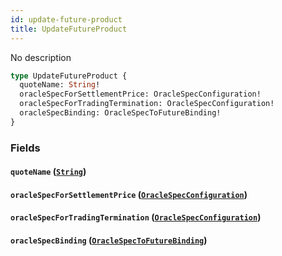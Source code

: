 ```yaml
---
id: update-future-product
title: UpdateFutureProduct
---
```



No description

```graphql
type UpdateFutureProduct {
  quoteName: String!
  oracleSpecForSettlementPrice: OracleSpecConfiguration!
  oracleSpecForTradingTermination: OracleSpecConfiguration!
  oracleSpecBinding: OracleSpecToFutureBinding!
}
```


### Fields

#### `quoteName` ([`String`](/docs/testnet/graphql/scalars/string))




#### `oracleSpecForSettlementPrice` ([`OracleSpecConfiguration`](/docs/testnet/graphql/objects/oracle-spec-configuration))




#### `oracleSpecForTradingTermination` ([`OracleSpecConfiguration`](/docs/testnet/graphql/objects/oracle-spec-configuration))




#### `oracleSpecBinding` ([`OracleSpecToFutureBinding`](/docs/testnet/graphql/objects/oracle-spec-to-future-binding))






